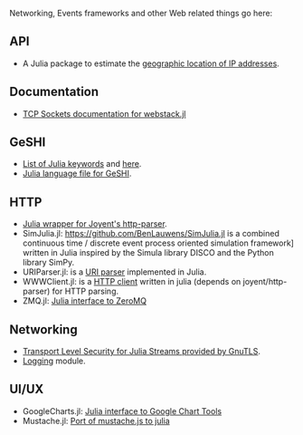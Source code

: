 Networking, Events frameworks and other Web related things go here:

== API ==
* A Julia package to estimate the [https://github.com/johnmyleswhite/GeoIP.jl geographic location of IP addresses].


== Documentation == 
* [http://blog.leahhanson.us/using-tcp-sockets-in-julia.html TCP Sockets documentation for webstack.jl]


== GeSHI ==
* [https://github.com/JuliaLang/julia/blob/master/contrib/julia-mode.el#L79-L108 List of Julia keywords] and [https://github.com/JuliaLang/julia/commit/71c0aa3e5660258af5c042058d5d8d3b82d93efb here].
* [https://github.com/john9631/JuliaDocs/blob/master/julia.php Julia language file for GeSHI].


== HTTP ==
* [https://github.com/hackerschool/HttpParser.jl Julia wrapper for Joyent's http-parser].
* SimJulia.jl: https://github.com/BenLauwens/SimJulia.jl is a combined continuous time / discrete event process oriented simulation framework] written in Julia inspired by the Simula library DISCO and the Python library SimPy.
* URIParser.jl: is a [https://github.com/loladiro/URIParser.jl URI parser] implemented in Julia.
* WWWClient.jl: is a [https://github.com/loladiro/WWWClient.jl  HTTP client] written in julia (depends on joyent/http-parser) for HTTP parsing. 
* ZMQ.jl: [https://github.com/JuliaLang/ZMQ.jl Julia interface to ZeroMQ]


== Networking ==
* [https://github.com/loladiro/GnuTLS.jl   Transport Level Security for Julia Streams provided by GnuTLS].
* [https://github.com/kmsquire/Logging.jl Logging] module.


== UI/UX ==
* GoogleCharts.jl: [https://github.com/jverzani/GoogleCharts.jl Julia interface to Google Chart Tools]
* Mustache.jl: [https://github.com/jverzani/Mustache.jl Port of mustache.js to julia]


